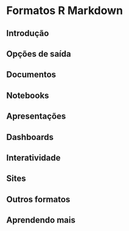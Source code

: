 # Formatos R Markdown

## Introdução

## Opções de saída

## Documentos

## Notebooks

## Apresentações

## Dashboards

## Interatividade

## Sites

## Outros formatos

## Aprendendo mais
